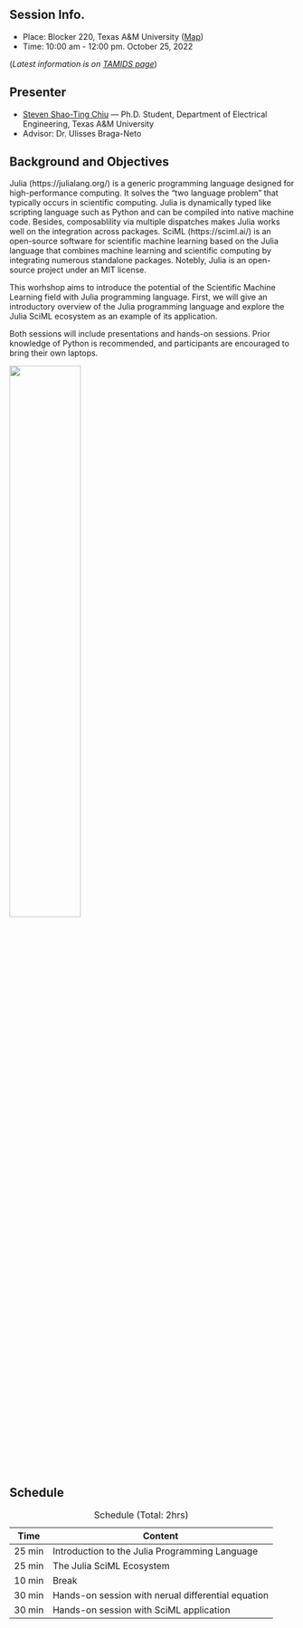 ## Session Info.

- Place: Blocker 220, Texas A&M University ([Map](https://www.google.com/maps/place/Blocker+Bldg,+College+Station,+TX+77840/@30.6194797,-96.344322,17z/data=!3m1!4b1!4m5!3m4!1s0x86468396697a6c2d:0x947f545ba84db9e2!8m2!3d30.6194797!4d-96.3421333))
- Time: 10:00 am - 12:00 pm. October 25, 2022

(*Latest information is on [TAMIDS page](https://sciml.tamids.tamu.edu/2022/10/12/tamids-sciml-lab-tutorial-julia-sciml/)*)

## Presenter

- [Steven Shao-Ting Chiu](https://github.com/stevengogogo) --- Ph.D. Student, Department of Electrical Engineering, Texas A&M University
- Advisor: Dr. Ulisses Braga-Neto
 


## Background and Objectives

Julia (https://julialang.org/) is a generic programming language designed for high-performance computing. It solves the "two language problem" that typically occurs in scientific computing. Julia is dynamically typed like scripting language such as Python and can be compiled into native machine code. Besides, composablility via multiple dispatches makes Julia works well on the integration across packages. SciML (https://sciml.ai/) is an open-source software for scientific machine learning based on the Julia language that combines machine learning and scientific computing by integrating numerous standalone packages. Notebly, Julia is an open-source project under an MIT license.

This worhshop aims to introduce the potential of the Scientific Machine Learning field with Julia programming language. First, we will give an introductory overview of the Julia programming language and explore the Julia SciML ecosystem as an example of its application.

Both sessions will include presentations and hands-on sessions. Prior knowledge of Python is recommended, and participants are encouraged to bring their own laptops.



![](img/julia-logo-color.png){fig-align="center" width=50%} 


## Schedule


|Time|Content|
|---|---|
|25 min|Introduction to the Julia Programming Language|
|25 min|The Julia SciML Ecosystem|
|10 min|Break|
|30 min|Hands-on session with nerual differential equation|
|30 min|Hands-on session with SciML application|
: Schedule (Total: 2hrs)